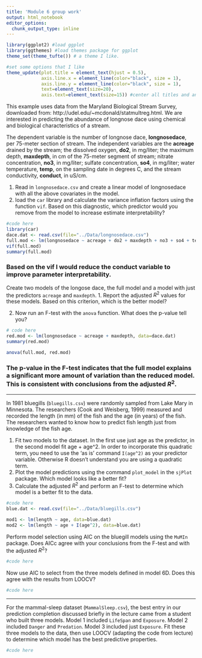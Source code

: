 ---
title: 'Module 6 group work'
output: html_notebook
editor_options: 
  chunk_output_type: inline
---

```{r}
library(ggplot2) #load ggplot
library(ggthemes) #load themes package for ggplot
theme_set(theme_tufte()) # a theme I like.

#set some options that I like
theme_update(plot.title = element_text(hjust = 0.5), 
             axis.line.x = element_line(color="black", size = 1),
             axis.line.y = element_line(color="black", size = 1),
             text=element_text(size=20),
             axis.text=element_text(size=15)) #center all titles and and axis lines
```


This example uses data from the Maryland Biological Stream Survey, downloaded from: http://udel.edu/~mcdonald/statmultreg.html. We are interested in predicting the abundance of longnose dace using chemical and biological characteristics of a stream.

The dependent variable is the number of longnose dace, **longnosedace**, per 75-meter section of stream. The independent variables are the **acreage** drained by the stream; the dissolved oxygen, **do2**, in mg/liter; the maximum depth, **maxdepth**, in cm of the 75-meter segment of stream; nitrate concentration,  **no3**, in mg/liter; sulfate concentration, **so4**, in mg/liter; water temperature, **temp**, on the sampling date in degrees C, and the stream conductivity, **conduct**, in uS/cm.

1. Read in `longnosedace.csv` and create a linear model of longnosedace with all the above covariates in the model. 
2. load the `car` library and calculate the variance inflation factors using the function `vif`. Based on this diagnostic, which predictor would you remove from the model to increase estimate interpretability?

```{r}
#code here
library(car)
dace.dat <- read.csv(file="../Data/longnosedace.csv")
full.mod <- lm(longnosedace ~ acreage + do2 + maxdepth + no3 + so4 + temp + conduct, data=dace.dat)
vif(full.mod)
summary(full.mod)

```

### Based on the vif I would reduce the conduct variable to improve parameter interpretability.

Create two models of the longose dace, the full model and a model  with just the predictors `acreage` and `maxdepth`. 
1. Report the adjusted $R^2$ values for these models. Based on this criterion, which is the better model?

2. Now run an F-test with the `anova` function. What does the p-value tell you?

```{r}
# code here
red.mod <- lm(longnosedace ~ acreage + maxdepth, data=dace.dat)
summary(red.mod)

anova(full.mod, red.mod)
```

### The p-value in the F-test indicates that the full model explains a significant more amount of variation than the reduced model. This is consistent with conclusions from the adjusted $R^2$.


-----------------


In 1981 bluegills (`bluegills.csv`) were randomly sampled from Lake Mary in Minnesota. The researchers (Cook and Weisberg, 1999) measured and recorded the length (in mm) of the fish and the age (in years) of the fish. The researchers wanted to know how to predict fish length just from knowledge of the fish age. 

1. Fit two models to the dataset. In the first use just age as the predictor, in the second model fit age + age^2. In order to incorporate this quadratic term, you need to use the 'as is' command `I(age^2)` as your predictor variable. Otherwise R doesn't understand you are using a quadratic term. 
2. Plot the model predictions using the command `plot_model` in the `sjPlot` package. Which model looks like a better fit?
3. Calculate the adjusted $R^2$ and perform an F-test to determine which model is a better fit to the data.

```{r}
#code here
blue.dat <- read.csv(file="../Data/bluegills.csv")

mod1 <- lm(length ~ age, data=blue.dat)
mod2 <- lm(length ~ age + I(age^2), data=blue.dat)

```

Perform model selection using AIC on the bluegill models using the `MuMIn` package. Does AICc agree with your conclusions from the F-test and with the adjusted $R^2$?

```{r}
#code here
```

Now use AIC to select from the three models defined in model 6D. Does this agree with the results from LOOCV?

```{r}
#code here
```

--------------

For the mammal-sleep dataset (`MammalSleep.csv`), the best entry in our prediction completion discussed briefly in the lecture came from a student who built three models. Model 1 included `LifeSpan` and `Exposure`. Model 2 included `Danger` and `Predation`. Model 3 included just `Exposure`. Fit these three models to the data, then use LOOCV (adapting the code from lecture) to determine which model has the best predictive properties.

```{r}
#code here
```


